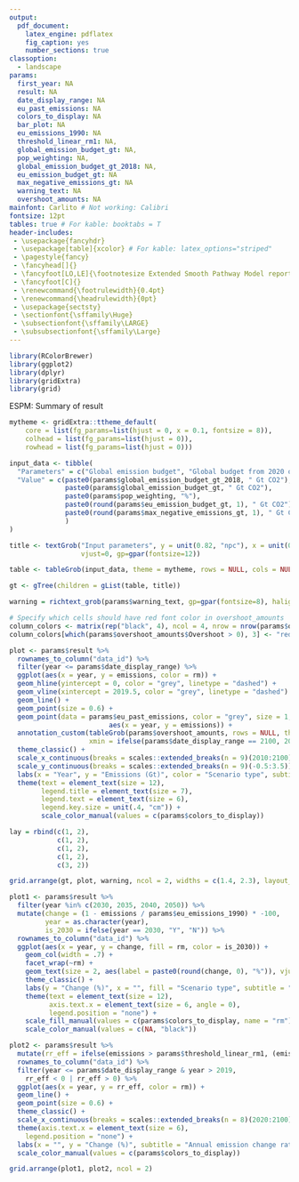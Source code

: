 ```yaml
---
output:
  pdf_document:
    latex_engine: pdflatex
    fig_caption: yes
    number_sections: true
classoption: 
  - landscape
params:
  first_year: NA
  result: NA
  date_display_range: NA
  eu_past_emissions: NA
  colors_to_display: NA
  bar_plot: NA
  eu_emissions_1990: NA
  threshold_linear_rm1: NA,
  global_emission_budget_gt: NA,
  pop_weighting: NA,
  global_emission_budget_gt_2018: NA,
  eu_emission_budget_gt: NA
  max_negative_emissions_gt: NA
  warning_text: NA
  overshoot_amounts: NA
mainfont: Carlito # Not working: Calibri
fontsize: 12pt
tables: true # For kable: booktabs = T
header-includes:
 - \usepackage{fancyhdr}
 - \usepackage[table]{xcolor} # For kable: latex_options="striped"
 - \pagestyle{fancy}
 - \fancyhead[]{}
 - \fancyfoot[LO,LE]{\footnotesize Extended Smooth Pathway Model report - `r format(Sys.time(), "%d %b %Y")`}
 - \fancyfoot[C]{}
 - \renewcommand{\footrulewidth}{0.4pt}
 - \renewcommand{\headrulewidth}{0pt}
 - \usepackage{sectsty}
 - \sectionfont{\sffamily\Huge}
 - \subsectionfont{\sffamily\LARGE}
 - \subsubsectionfont{\sffamily\Large}
---
```


```r
library(RColorBrewer)
library(ggplot2)
library(dplyr)
library(gridExtra)
library(grid)
```

\Huge ESPM: Summary of result
\normalsize

```r
mytheme <- gridExtra::ttheme_default(
    core = list(fg_params=list(hjust = 0, x = 0.1, fontsize = 8)),
    colhead = list(fg_params=list(hjust = 0)),
    rowhead = list(fg_params=list(hjust = 0)))

input_data <- tibble(
  "Parameters" = c("Global emission budget", "Global budget from 2020 on", "Weighting \"population\"", "EU emission budget from 2020 on", "Max. possible net neg. emissions"),
  "Value" = c(paste0(params$global_emission_budget_gt_2018, " Gt CO2"), 
              paste0(params$global_emission_budget_gt, " Gt CO2"),
              paste0(params$pop_weighting, "%"),
              paste0(round(params$eu_emission_budget_gt, 1), " Gt CO2"),
              paste0(round(params$max_negative_emissions_gt, 1), " Gt CO2")
              )
)

title <- textGrob("Input parameters", y = unit(0.82, "npc"), x = unit(0.25, "npc"), 
                  vjust=0, gp=gpar(fontsize=12))

table <- tableGrob(input_data, theme = mytheme, rows = NULL, cols = NULL)

gt <- gTree(children = gList(table, title))

warning = richtext_grob(params$warning_text, gp=gpar(fontsize=8), halign = 0, y = unit(1, "npc"))

# Specify which cells should have red font color in overshoot_amounts
column_colors <- matrix(rep("black", 4), ncol = 4, nrow = nrow(params$overshoot_amounts), byrow = TRUE)
column_colors[which(params$overshoot_amounts$Overshoot > 0), 3] <- "red"

plot <- params$result %>%
  rownames_to_column("data_id") %>%
  filter(year <= params$date_display_range) %>%
  ggplot(aes(x = year, y = emissions, color = rm)) +
  geom_hline(yintercept = 0, color = "grey", linetype = "dashed") +
  geom_vline(xintercept = 2019.5, color = "grey", linetype = "dashed") +
  geom_line() +
  geom_point(size = 0.6) +
  geom_point(data = params$eu_past_emissions, color = "grey", size = 1,
                         aes(x = year, y = emissions)) +
  annotation_custom(tableGrob(params$overshoot_amounts, rows = NULL, theme = ttheme_minimal(base_size = 6, core = list(fg_params = list(col = as.vector(column_colors))), padding = unit(c(2, 2), "mm"))),
                    xmin = ifelse(params$date_display_range == 2100, 2060, 2035), ymin = 1.5, ymax = 3) +
  theme_classic() +
  scale_x_continuous(breaks = scales::extended_breaks(n = 9)(2010:2100)) +
  scale_y_continuous(breaks = scales::extended_breaks(n = 9)(-0.5:3.5)) +
  labs(x = "Year", y = "Emissions (Gt)", color = "Scenario type", subtitle = "Emissions over time") +
  theme(text = element_text(size = 12),
        legend.title = element_text(size = 7),
        legend.text = element_text(size = 6),
        legend.key.size = unit(.4, "cm")) +
        scale_color_manual(values = c(params$colors_to_display))

lay = rbind(c(1, 2),
            c(1, 2),
            c(1, 2),
            c(1, 2),
            c(3, 2))

grid.arrange(gt, plot, warning, ncol = 2, widths = c(1.4, 2.3), layout_matrix = lay)
```

```r
plot1 <- params$result %>%
  filter(year %in% c(2030, 2035, 2040, 2050)) %>%
  mutate(change = (1 - emissions / params$eu_emissions_1990) * -100,
         year = as.character(year),
         is_2030 = ifelse(year == 2030, "Y", "N")) %>%
  rownames_to_column("data_id") %>%
  ggplot(aes(x = year, y = change, fill = rm, color = is_2030)) +
    geom_col(width = .7) +
    facet_wrap(~rm) +
    geom_text(size = 2, aes(label = paste0(round(change, 0), "%")), vjust = -1, color = "black") +
    theme_classic() +
    labs(y = "Change (%)", x = "", fill = "Scenario type", subtitle = "Change compared to 1990") +
    theme(text = element_text(size = 12),
          axis.text.x = element_text(size = 6, angle = 0),
          legend.position = "none") +
    scale_fill_manual(values = c(params$colors_to_display, name = "rm")) +
    scale_color_manual(values = c(NA, "black"))

plot2 <- params$result %>%
  mutate(rr_eff = ifelse(emissions > params$threshold_linear_rm1, (emissions / lag(emissions) -1) * 100, 0)) %>%
  rownames_to_column("data_id") %>%
  filter(year <= params$date_display_range & year > 2019,
    rr_eff < 0 | rr_eff > 0) %>%
  ggplot(aes(x = year, y = rr_eff, color = rm)) +
  geom_line() +
  geom_point(size = 0.6) +
  theme_classic() +
  scale_x_continuous(breaks = scales::extended_breaks(n = 8)(2020:2100)) +
  theme(axis.text.x = element_text(size = 6),
    legend.position = "none") +
  labs(x = "", y = "Change (%)", subtitle = "Annual emission change rates") +
  scale_color_manual(values = c(params$colors_to_display))

grid.arrange(plot1, plot2, ncol = 2)

```


\vspace{55mm}
